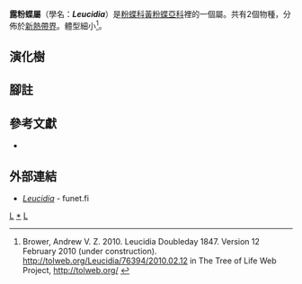 {{NoteTA
|G1=Butterfly
}}
{{Automatic Taxobox
| taxon = Leucidia
| authority = Doubleday, [1847]
| image = Zoological Illustrations Volume I Plate 22.jpg
| image_caption = [[露粉蝶|露粉蝶]]<br />''Leucidia elvina''
| type_species = [[露粉蝶|露粉蝶]]<br />''Pieris elvina''
| type_species_authority = Godart, 1819
| subdivision_ranks = 物種
| subdivision = 
* [[灰露粉蝶|灰露粉蝶]] ''L. brephos''
* [[露粉蝶|露粉蝶]] ''L. elvina''
| synonyms =
* ''Leucidia'' <small>Herrich-Schäffer 1867</small>
* ''Heurema'' <small>Herrich-Schäffer 1867</small>
}}

'''露粉蝶屬'''（學名：'''''Leucidia'''''）是[[粉蝶科|粉蝶科]][[黃粉蝶亞科|黃粉蝶亞科]]裡的一個屬。共有2個物種，分佈於[[新熱帶界|新熱帶界]]。體型細小<ref>Brower, Andrew V. Z. 2010. Leucidia Doubleday 1847. Version 12 February 2010 (under construction). http://tolweb.org/Leucidia/76394/2010.02.12 in The Tree of Life Web Project, http://tolweb.org/ {{Wayback|url=http://tolweb.org/ |date=20110515100516 }} {{en}}</ref>。

== 演化樹 ==
{{clade
|label1='''露粉蝶屬'''
|1={{clade
|1=[[灰露粉蝶|灰露粉蝶]] ''L. brephos''
|2=[[露粉蝶|露粉蝶]] ''L. elvina'' <sub>(= 臀露粉蝶 ''L. pygmaea'', 愛露粉蝶 ''L. exigua'')</sub>}}}}
<!--
== 圖集 ==
-->
== 腳註 ==
{{reflist}}

== 參考文獻 ==
{{Commons category| Leucidia}}
{{Wikispecies| Leucidia}}
* {{Cite book | author = 寿建新 周尧 李宇飞 | title = 世界蝴蝶分類名錄 | location = 中國 | publisher = 陝西科學技術出版社 | date = 2006-04-01 | ISBN = 9787536936768 | language= zh-hans }}

== 外部連結 ==
* [http://ftp.funet.fi/pub/sci/bio/life/insecta/lepidoptera/ditrysia/papilionoidea/pieridae/coliadinae/leucidia/ ''Leucidia''] - funet.fi
{{黃粉蝶亞科|state=expanded}}
{{Taxonbar}}
[[Category:_1847年描述的分类群|L]]
[[Category:露粉蝶屬|*]]
[[Category:黃粉蝶亞科|L]]